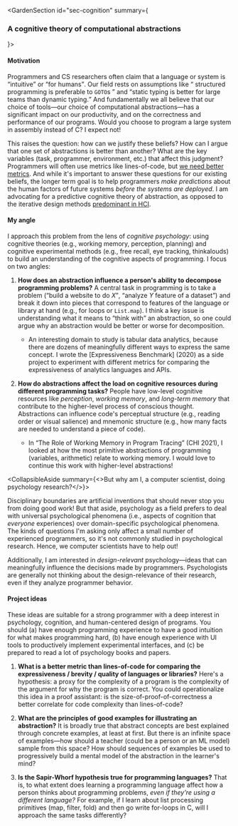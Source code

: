 
<GardenSection
   id="sec-cognition"
  summary={<h3>A cognitive theory of computational abstractions</h3>}>
<section>

#### Motivation

Programmers and <abbr>CS</abbr> researchers often claim that a language or system is <q>intuitive</q> or <q>for humans</q>. Our field rests on assumptions like <q> structured programming is preferable to <code>GOTO</code>s </q> and <q>static typing is better for large teams than dynamic typing.</q> And fundamentally we all believe that our choice of tools&mdash;our choice of computational abstractions&mdash;has a significant impact on our productivity, and on the correctness and performance of our programs. Would you choose to program a large system in assembly instead of C? I expect not!

This raises the question: how can we justify these beliefs? How can I argue that one set of abstractions is better than another? What are the key variables (task, programmer, environment, etc.) that affect this judgment? Programmers will often use metrics like lines-of-code, but [we need better metrics][loc-paper]. And while it's important to answer these questions for our existing beliefs, the longer term goal is to help programmers <em>make predictions</em> about the human factors of future systems <em>before the systems are deployed</em>. I am advocating for a predictive cognitive theory of abstraction, as opposed to the iterative design methods [predominant in <abbr>HCI</abbr>][iterative-design].

</section>
<section>

#### My angle

I approach this problem from the lens of *cognitive psychology*: using cognitive theories (e.g., working memory, perception, planning) and cognitive experimental methods (e.g., free recall, eye tracking, thinkalouds) to build an understanding of the cognitive aspects of programming. I focus on two angles:

1. **How does an abstraction influence a person's ability to decompose programming problems?** A central task in programming is to take a problem (<q>build a website to do <i>X</i></q>, <q>analyze <i>Y</i> feature of a dataset</q>) and break it down into pieces that correspond to features of the language or library at hand (e.g., for loops or <code>List.map</code>). I think a key issue is understanding what it means to <q>think with</q> an abstraction, so one could argue why an abstraction would be better or worse for decomposition.

   - <p>An interesting domain to study is tabular data analytics, because there are dozens of meaningfully different ways to express the same concept. I wrote the [Expressiveness Benchmark] (2020) as a side project to experiment with different metrics for comparing the expressiveness of analytics languages and <abbr>API</abbr>s.</p>
  
2. **How do abstractions affect the load on cognitive resources during different programming tasks?** People have low-level cognitive resources like *perception*, *working memory*, and *long-term memory* that contribute to the higher-level process of conscious thought. Abstractions can influence code's perceptual structure (e.g., reading order or visual salience) and mnemonic structure (e.g., how many facts are needed to understand a piece of code).

   - <p>In <q><Ref id="cah:wm-tracing">The Role of Working Memory in Program Tracing</Ref></q> (<abbr>CHI</abbr> 2021), I looked at how the most primitive abstractions of programming (variables, arithmetic) relate to working memory. I would love to continue this work with higher-level abstractions!</p>
 
<CollapsibleAside summary={<>But why am I, a computer scientist, doing psychology research?</>}>

Disciplinary boundaries are artificial inventions that should never stop you from doing good work! But that aside, psychology as a field prefers to deal with universal psychological phenomena (i.e., aspects of cognition that *everyone* experiences) over domain-specific psychological phenomena. The kinds of questions I'm asking only affect a small number of experienced programmers, so it's not commonly studied in psychological research. Hence, we computer scientists have to help out!

Additionally, I am interested in *design-relevant* psychology&mdash;ideas that can meaningfully influence the decisions made by programmers. Psychologists are generally not thinking about the design-relevance of their research, even if they analyze programmer behavior.

</CollapsibleAside>
</section>
<section>

#### Project ideas

These ideas are suitable for a strong programmer with a deep interest in psychology, cognition, and human-centered design of programs. You should (a) have enough programming experience to have a good intuition for what makes programming hard, (b) have enough experience with <abbr>UI</abbr> tools to productively implement experimental interfaces, and (c) be prepared to read a lot of psychology books and papers.

1. **What is a better metric than lines-of-code for comparing the expressiveness / brevity / quality of languages or libraries?** Here's a hypothesis: a proxy for the complexity of a program is the complexity of the argument for why the program is correct. You could operationalize this idea in a proof assistant: is the size-of-proof-of-correctness a better correlate for code complexity than lines-of-code?

2. **What are the principles of good examples for illustrating an abstraction?** It is broadly true that abstract concepts are best explained through concrete examples, at least at first. But there is an infinite space of examples&mdash;how should a teacher (could be a person or an ML model) sample from this space? How should sequences of examples be used to progressively build a mental model of the abstraction in the learner's mind?

3. **Is the Sapir-Whorf hypothesis true for programming languages?** That is, to what extent does learning a programming language affect how a person thinks about programming problems, *even if they're using a different language?* For example, if I learn about list processing primitives (map, filter, fold) and then go write for-loops in C, will I approach the same tasks differently?

</section>
</GardenSection>

[loc-paper]: https://dl.acm.org/doi/10.1145/3426428.3426921
[iterative-design]: https://ieeexplore.ieee.org/document/7503516
[Expressiveness Benchmark]: https://willcrichton.net/expressiveness-benchmark